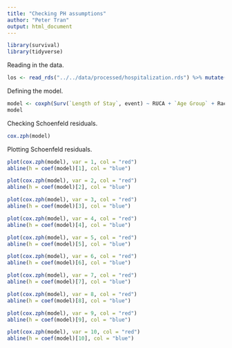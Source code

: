 ```yaml
---
title: "Checking PH assumptions"
author: "Peter Tran"
output: html_document
---
```


```r
library(survival)
library(tidyverse)
```

Reading in the data.

```r
los <- read_rds("../../data/processed/hospitalization.rds") %>% mutate(event = ifelse(Censor == 1, 0, 1))
```

Defining the model.

```r
model <- coxph(Surv(`Length of Stay`, event) ~ RUCA + `Age Group` + Race + Ethnicity + `APR Risk of Mortality` + `APR Severity of Illness Code` + Insurance + Gender + `Type of Admission` + `APR Medical Surgical Description`, data = los)
model
```

Checking Schoenfeld residuals.

```r
cox.zph(model)
```

Plotting Schoenfeld residuals.

```r
plot(cox.zph(model), var = 1, col = "red")
abline(h = coef(model)[1], col = "blue")
```

```r
plot(cox.zph(model), var = 2, col = "red")
abline(h = coef(model)[2], col = "blue")
```

```r
plot(cox.zph(model), var = 3, col = "red")
abline(h = coef(model)[3], col = "blue")
```

```r
plot(cox.zph(model), var = 4, col = "red")
abline(h = coef(model)[4], col = "blue")
```

```r
plot(cox.zph(model), var = 5, col = "red")
abline(h = coef(model)[5], col = "blue")
```

```r
plot(cox.zph(model), var = 6, col = "red")
abline(h = coef(model)[6], col = "blue")
```

```r
plot(cox.zph(model), var = 7, col = "red")
abline(h = coef(model)[7], col = "blue")
```

```r
plot(cox.zph(model), var = 8, col = "red")
abline(h = coef(model)[8], col = "blue")
```

```r
plot(cox.zph(model), var = 9, col = "red")
abline(h = coef(model)[9], col = "blue")
```

```r
plot(cox.zph(model), var = 10, col = "red")
abline(h = coef(model)[10], col = "blue")
```
